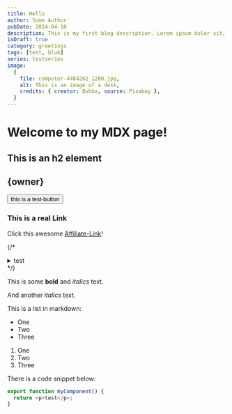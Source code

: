 ```yaml
---
title: Hello
author: Some Author
pubDate: 2024-04-10
description: This is my first blog description. Lorem ipsum dolor sit, amet consectetur adipisicing elit. Laboriosam officiis iste sapiente labore voluptates expedita aspernatur quae neque, nam recusandae?
isDraft: true
category: greetings
tags: [test, blub]
series: testseries
image:
  {
    file: computer-4484282_1280.jpg,
    alt: This is an image of a desk,
    credits: { creator: Bubba, source: Pixabay },
  }
---
```


# Welcome to my MDX page!

## This is an h2 element

## {owner}

<button>this is a test-button</button>

### This is a real Link

Click this awesome [Affiliate-Link]($honeypot "This is customized tooltip text!")!

{/* <details> */}
{/* <summary>test</summary>bla */}
{/* </details> */}

This is some **bold** and _italics_ text.

And another _italics_ text.

This is a list in markdown:

- One
- Two
- Three

1. One
1. Two
1. Three

There is a code snippet below:

```ts
export function myComponent() {
  return <p>test</p>;
}
```

